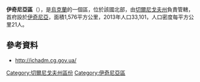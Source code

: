 '''伊奇尼亞區'''（{{lang-uk|Ічнянський район}}），是[[烏克蘭|烏克蘭]]的一個區，位於該國北部，由[[切爾尼戈夫州|切爾尼戈夫州]]負責管轄，首府設於[[伊奇尼亞|伊奇尼亞]]，面積1,576平方公里，2013年人口33,101，人口密度每平方公里21人。

==參考資料==
* http://ichadm.cg.gov.ua/{{Wayback|url=http://ichadm.cg.gov.ua/ |date=20150817022819 }}

[[Category:切爾尼戈夫州區份|Category:切爾尼戈夫州區份]]
[[Category:伊奇尼亞區|Category:伊奇尼亞區]]


{{Chernihiv-geo-stub}}